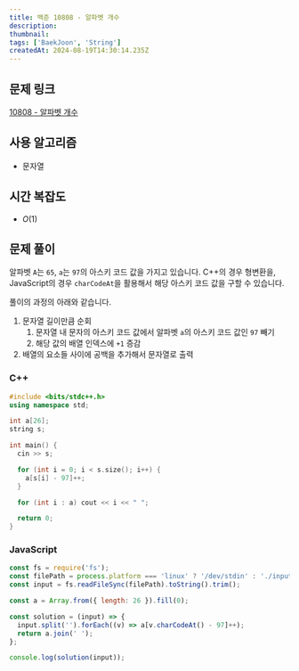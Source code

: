 ```yaml
---
title: 백준 10808 - 알파벳 개수
description:
thumbnail:
tags: ['BaekJoon', 'String']
createdAt: 2024-08-19T14:30:14.235Z
---
```


## 문제 링크

[10808 - 알파벳 개수](https://www.acmicpc.net/problem/10808)

## 사용 알고리즘

- 문자열

## 시간 복잡도

- $O(1)$

## 문제 풀이

알파벳 `A`는 `65`, `a`는 `97`의 아스키 코드 값을 가지고 있습니다. C++의 경우 형변환을, JavaScript의 경우 `charCodeAt`을 활용해서 해당 아스키 코드 값을 구할 수 있습니다.

풀이의 과정의 아래와 같습니다.

1. 문자열 길이만큼 순회
   1. 문자열 내 문자의 아스키 코드 값에서 알파벳 `a`의 아스키 코드 값인 `97` 빼기
   2. 해당 값의 배열 인덱스에 `+1` 증감
2. 배열의 요소들 사이에 공백을 추가해서 문자열로 출력

### C++

```c++ title="C++"
#include <bits/stdc++.h>
using namespace std;

int a[26];
string s;

int main() {
  cin >> s;

  for (int i = 0; i < s.size(); i++) {
    a[s[i] - 97]++;
  }

  for (int i : a) cout << i << " ";

  return 0;
}
```

### JavaScript

```js title="JavaScript"
const fs = require('fs');
const filePath = process.platform === 'linux' ? '/dev/stdin' : './input.txt';
const input = fs.readFileSync(filePath).toString().trim();

const a = Array.from({ length: 26 }).fill(0);

const solution = (input) => {
  input.split('').forEach((v) => a[v.charCodeAt() - 97]++);
  return a.join(' ');
};

console.log(solution(input));
```
